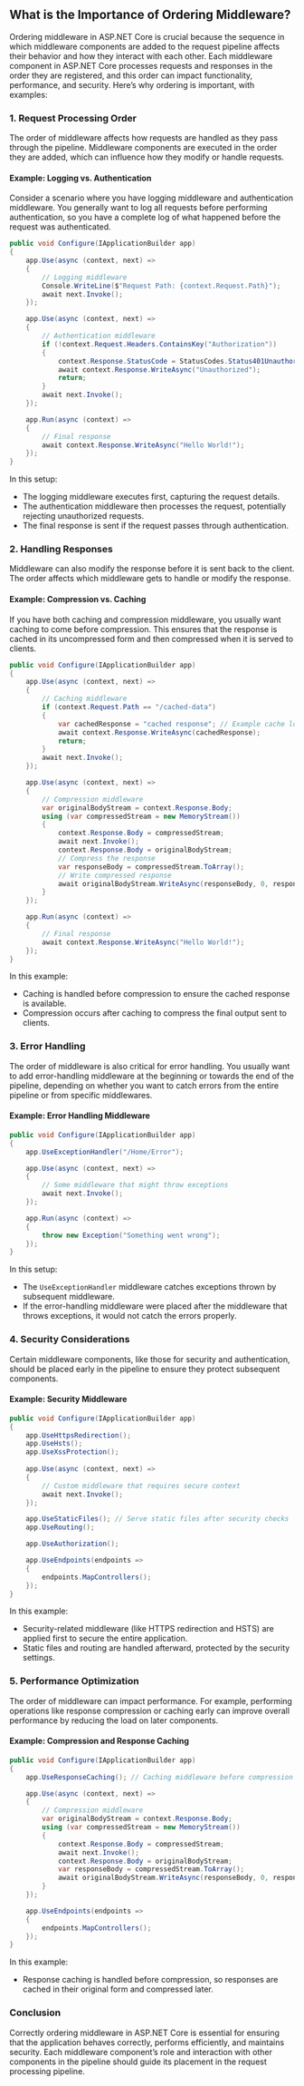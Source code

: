 ## What is the Importance of Ordering Middleware? 
Ordering middleware in ASP.NET Core is crucial because the sequence in which middleware components are added to the request pipeline affects their behavior and how they interact with each other. Each middleware component in ASP.NET Core processes requests and responses in the order they are registered, and this order can impact functionality, performance, and security. Here’s why ordering is important, with examples:

### 1. **Request Processing Order**

The order of middleware affects how requests are handled as they pass through the pipeline. Middleware components are executed in the order they are added, which can influence how they modify or handle requests.

#### **Example: Logging vs. Authentication**

Consider a scenario where you have logging middleware and authentication middleware. You generally want to log all requests before performing authentication, so you have a complete log of what happened before the request was authenticated.

```csharp
public void Configure(IApplicationBuilder app)
{
    app.Use(async (context, next) =>
    {
        // Logging middleware
        Console.WriteLine($"Request Path: {context.Request.Path}");
        await next.Invoke();
    });

    app.Use(async (context, next) =>
    {
        // Authentication middleware
        if (!context.Request.Headers.ContainsKey("Authorization"))
        {
            context.Response.StatusCode = StatusCodes.Status401Unauthorized;
            await context.Response.WriteAsync("Unauthorized");
            return;
        }
        await next.Invoke();
    });

    app.Run(async (context) =>
    {
        // Final response
        await context.Response.WriteAsync("Hello World!");
    });
}
```

In this setup:
- The logging middleware executes first, capturing the request details.
- The authentication middleware then processes the request, potentially rejecting unauthorized requests.
- The final response is sent if the request passes through authentication.

### 2. **Handling Responses**

Middleware can also modify the response before it is sent back to the client. The order affects which middleware gets to handle or modify the response.

#### **Example: Compression vs. Caching**

If you have both caching and compression middleware, you usually want caching to come before compression. This ensures that the response is cached in its uncompressed form and then compressed when it is served to clients.

```csharp
public void Configure(IApplicationBuilder app)
{
    app.Use(async (context, next) =>
    {
        // Caching middleware
        if (context.Request.Path == "/cached-data")
        {
            var cachedResponse = "cached response"; // Example cache lookup
            await context.Response.WriteAsync(cachedResponse);
            return;
        }
        await next.Invoke();
    });

    app.Use(async (context, next) =>
    {
        // Compression middleware
        var originalBodyStream = context.Response.Body;
        using (var compressedStream = new MemoryStream())
        {
            context.Response.Body = compressedStream;
            await next.Invoke();
            context.Response.Body = originalBodyStream;
            // Compress the response
            var responseBody = compressedStream.ToArray();
            // Write compressed response
            await originalBodyStream.WriteAsync(responseBody, 0, responseBody.Length);
        }
    });

    app.Run(async (context) =>
    {
        // Final response
        await context.Response.WriteAsync("Hello World!");
    });
}
```

In this example:
- Caching is handled before compression to ensure the cached response is available.
- Compression occurs after caching to compress the final output sent to clients.

### 3. **Error Handling**

The order of middleware is also critical for error handling. You usually want to add error-handling middleware at the beginning or towards the end of the pipeline, depending on whether you want to catch errors from the entire pipeline or from specific middlewares.

#### **Example: Error Handling Middleware**

```csharp
public void Configure(IApplicationBuilder app)
{
    app.UseExceptionHandler("/Home/Error");

    app.Use(async (context, next) =>
    {
        // Some middleware that might throw exceptions
        await next.Invoke();
    });

    app.Run(async (context) =>
    {
        throw new Exception("Something went wrong");
    });
}
```

In this setup:
- The `UseExceptionHandler` middleware catches exceptions thrown by subsequent middleware.
- If the error-handling middleware were placed after the middleware that throws exceptions, it would not catch the errors properly.

### 4. **Security Considerations**

Certain middleware components, like those for security and authentication, should be placed early in the pipeline to ensure they protect subsequent components.

#### **Example: Security Middleware**

```csharp
public void Configure(IApplicationBuilder app)
{
    app.UseHttpsRedirection();
    app.UseHsts();
    app.UseXssProtection();
    
    app.Use(async (context, next) =>
    {
        // Custom middleware that requires secure context
        await next.Invoke();
    });

    app.UseStaticFiles(); // Serve static files after security checks
    app.UseRouting();

    app.UseAuthorization();

    app.UseEndpoints(endpoints =>
    {
        endpoints.MapControllers();
    });
}
```

In this example:
- Security-related middleware (like HTTPS redirection and HSTS) are applied first to secure the entire application.
- Static files and routing are handled afterward, protected by the security settings.

### 5. **Performance Optimization**

The order of middleware can impact performance. For example, performing operations like response compression or caching early can improve overall performance by reducing the load on later components.

#### **Example: Compression and Response Caching**

```csharp
public void Configure(IApplicationBuilder app)
{
    app.UseResponseCaching(); // Caching middleware before compression

    app.Use(async (context, next) =>
    {
        // Compression middleware
        var originalBodyStream = context.Response.Body;
        using (var compressedStream = new MemoryStream())
        {
            context.Response.Body = compressedStream;
            await next.Invoke();
            context.Response.Body = originalBodyStream;
            var responseBody = compressedStream.ToArray();
            await originalBodyStream.WriteAsync(responseBody, 0, responseBody.Length);
        }
    });

    app.UseEndpoints(endpoints =>
    {
        endpoints.MapControllers();
    });
}
```

In this example:
- Response caching is handled before compression, so responses are cached in their original form and compressed later.

### Conclusion

Correctly ordering middleware in ASP.NET Core is essential for ensuring that the application behaves correctly, performs efficiently, and maintains security. Each middleware component’s role and interaction with other components in the pipeline should guide its placement in the request processing pipeline.